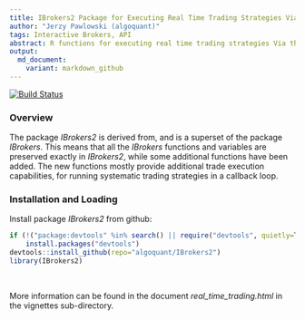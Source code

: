 ```yaml
---
title: IBrokers2 Package for Executing Real Time Trading Strategies Via the API of Interactive Brokers
author: "Jerzy Pawlowski (algoquant)"
tags: Interactive Brokers, API
abstract: R functions for executing real time trading strategies Via the API of Interactive Brokers.  The package *IBrokers2* is derived from *IBrokers*, and is fully backward compatible with it.
output:
  md_document:
    variant: markdown_github
---
```


[![Build Status](https://travis-ci.org/algoquant/IBrokers2.svg?branch=master)](https://travis-ci.org/algoquant/IBrokers2)


### Overview

The package *IBrokers2* is derived from, and is a superset of the package *IBrokers*. This means that all the *IBrokers* functions and variables are preserved exactly in *IBrokers2*, while some additional functions have been added.  The new functions mostly provide additional trade execution capabilities, for running systematic trading strategies in a callback loop.


### Installation and Loading

Install package *IBrokers2* from github:  
```r
if (!("package:devtools" %in% search() || require("devtools", quietly=TRUE)))
    install.packages("devtools")
devtools::install_github(repo="algoquant/IBrokers2")
library(IBrokers2)
```
<br>

More information can be found in the document *real_time_trading.html* in the vignettes sub-directory.

